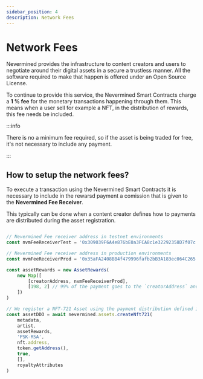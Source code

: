 ```yaml
---
sidebar_position: 4
description: Network Fees
---
```


# Network Fees

Nevermined provides the infrastructure to content creators and users to negotiate around their digital assets in a secure a trustless manner. All the software required to make that happen is offered under an Open Source License. 

To continue to provide this service, the Nevermined Smart Contracts charge a **1 % fee** for the monetary transactions happening through them. This means when a user sell for example a NFT, in the distribution of rewards, this fee needs be included.


:::info

There is no a minimum fee required, so if the asset is being traded for free, it's not necessary to include any payment.

:::

## How to setup the network fees?

To execute a transaction using the Nevermined Smart Contracts it is necessary to include in the rewarsd payment a comission that is given to the **Nevermined Fee Receiver**.

This typically can be done when a content creator defines how to payments are distributed during the asset registration.

```js

// Nevermined Fee receiver address in testnet environments
const nvmFeeReceiverTest = '0x309039F6A4e876bE0a3FCA8c1e32292358D7f07c'

// Nevermined Fee receiver address in production environments
const nvmFeeReceiverProd = '0x35aFA2408BB4f479996fafb2bB3A183ec064C265'

const assetRewards = new AssetRewards(
    new Map([
        [creatorAddress, nvmFeeReceiverProd],
        [198, 2] // 99% of the payment goes to the `creatorAddress` and 1% to `nvmFeeReceiverProd`
    ])
)

// We register a NFT-721 Asset using the payment distribution defined in the `assetRewards` variable
const assetDDO = await nevermined.assets.createNft721(
    metadata,
    artist,
    assetRewards,
    'PSK-RSA',
    nft.address,
    token.getAddress(),
    true,
    [],
    royaltyAttributes
)

```


